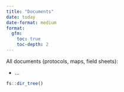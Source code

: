 ```yaml
---
title: "Documents"
date: today
date-format: medium
format: 
  gfm:
    toc: true
    toc-depth: 2
---
```


All documents (protocols, maps, field sheets):

-   ...

```r
fs::dir_tree()
```
